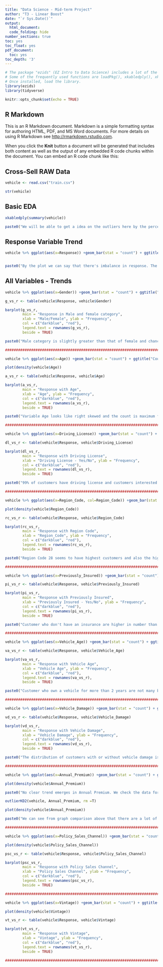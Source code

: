 ```yaml
---
title: "Data Science - Mid-term Project"
author: "T3 - Linear Boost"
date: "`r Sys.Date()`"
output:
  html_document:
  code_folding: hide
number_sections: true
toc: yes
toc_float: yes
pdf_document:
  toc: yes
toc_depth: '3'
---
```


```r
# The package "ezids" (EZ Intro to Data Science) includes a lot of the helper functions we developed for the course. 
# Some of the frequently used functions are loadPkg(), xkabledply(), xkablesummary(), uzscale(), etc.
# Once installed, load the library.
library(ezids)
library(tidyverse)
```


```r
knitr::opts_chunk$set(echo = TRUE)
```

## R Markdown

This is an R Markdown document. Markdown is a simple formatting syntax for authoring HTML, PDF, and MS Word documents. For more details on using R Markdown see <http://rmarkdown.rstudio.com>.

When you click the **Knit** button a document will be generated that includes both content as well as the output of any embedded R code chunks within the document. You can embed an R code chunk like this:

## Cross-Sell RAW Data

```r

vehicle <- read.csv("train.csv")

str(vehicle)

```

## Basic EDA

```r

xkabledply(summary(vehicle))

paste0("We will be able to get a idea on the outliers here by the percentiles ( In the Annual_Premium the 3rd quartile is 39400 and the max is 540165 this represents the outliers in this column)")

```

## Response Variable Trend
```r

vehicle %>% ggplot(aes(x=Response)) +geom_bar(stat = "count") + ggtitle("Response Variable Count")


paste0("By the plot we can say that there's imbalance in response. The individuals interested is 87 % as compared to the other one")
```

## All Variables - Trends

```r

vehicle %>% ggplot(aes(x=Gender)) +geom_bar(stat = "count") + ggtitle("Count of male and female")

g_vs_r <- table(vehicle$Response, vehicle$Gender)

barplot(g_vs_r,
        main = "Response in Male and female category",
        xlab = "Male/Female", ylab = "Frequency",
        col = c("darkblue", "red"),
        legend.text = rownames(g_vs_r),
        beside = TRUE)

paste0("Male category is slightly greater than that of female and chances of buying the insurance is also little high")

###########################################################################################################################

vehicle %>% ggplot(aes(x=Age)) +geom_bar(stat = "count") + ggtitle("Count of Age")

plot(density(vehicle$Age))

a_vs_r <- table(vehicle$Response, vehicle$Age)

barplot(a_vs_r,
        main = "Response with Age",
        xlab = "Age", ylab = "Frequency",
        col = c("darkblue", "red"),
        legend.text = rownames(a_vs_r),
        beside = TRUE)

paste0("Variable Age looks like right skewed and the count is maximum for age 25")

###########################################################################################################################

vehicle %>% ggplot(aes(x=Driving_License)) +geom_bar(stat = "count") + ggtitle("Count of Driving_License")

dl_vs_r <- table(vehicle$Response, vehicle$Driving_License)

barplot(dl_vs_r,
        main = "Response with Driving License",
        xlab = "Driving License - Yes/No", ylab = "Frequency",
        col = c("darkblue", "red"),
        legend.text = rownames(dl_vs_r),
        beside = TRUE)

paste0("99% of customers have driving license and customers interested in Vehicle Insurance have driving license")

###########################################################################################################################

vehicle %>% ggplot(aes(x=Region_Code, col=Region_Code)) +geom_bar(stat = "count") + ggtitle("Count of Region Code")

plot(density(vehicle$Region_Code))

rc_vs_r <- table(vehicle$Response, vehicle$Region_Code)

barplot(rc_vs_r,
        main = "Response with Region Code",
        xlab = "Region_Code", ylab = "Frequency",
        col = c("darkblue", "red"),
        legend.text = rownames(rc_vs_r),
        beside = TRUE)

paste0("Region Code 28 seems to have highest customers and also the highest customers interested in vehicle insurance")

###########################################################################################################################

vehicle %>% ggplot(aes(x=Previously_Insured)) +geom_bar(stat = "count") + ggtitle("Count of Previously_Insured")

pi_vs_r <- table(vehicle$Response, vehicle$Previously_Insured)

barplot(pi_vs_r,
        main = "Response with Previously Insured",
        xlab = "Previously Insured - Yes/No", ylab = "Frequency",
        col = c("darkblue", "red"),
        legend.text = rownames(pi_vs_r),
        beside = TRUE)

paste0("Customer who don't have an insurance are higher in number than those who have insurance. Also they are more likely to buy the insurance.")

###########################################################################################################################

vehicle %>% ggplot(aes(x=Vehicle_Age)) +geom_bar(stat = "count") + ggtitle("Count of Vehicle_Age")

va_vs_r <- table(vehicle$Response, vehicle$Vehicle_Age)

barplot(va_vs_r,
        main = "Response with Vehicle Age",
        xlab = "Vehicle Age", ylab = "Frequency",
        col = c("darkblue", "red"),
        legend.text = rownames(va_vs_r),
        beside = TRUE)

paste0("Customer who own a vehicle for more than 2 years are not many but some of them are interested in getting vehicle insurance. Mostly customers with vehicle for 1-2 years are interested in vehicle insurance.")

###########################################################################################################################

vehicle %>% ggplot(aes(x=Vehicle_Damage)) +geom_bar(stat = "count") + ggtitle("Count of Vehicle_Damage")

vd_vs_r <- table(vehicle$Response, vehicle$Vehicle_Damage)

barplot(vd_vs_r,
        main = "Response with Vehicle Damage",
        xlab = "Vehicle Damage", ylab = "Frequency",
        col = c("darkblue", "red"),
        legend.text = rownames(vd_vs_r),
        beside = TRUE)

paste0("The distribution of customers with or without vehicle damage is almost same. The ones with vehicle damage are more interested in vehicle insurance.")

###########################################################################################################################

vehicle %>% ggplot(aes(x=Annual_Premium)) +geom_bar(stat = "count") + ggtitle("Count of Annual_Premium")

plot(density(vehicle$Annual_Premium))

paste0("No clear trend emerges in Annual Premium. We check the data for outliers.")

outlierKD2(vehicle, Annual_Premium, rm =T)

plot(density(vehicle$Annual_Premium))

paste0("We can see from graph comparison above that there are a lot of outliers in for Annual Premium. We remove them and see what trend emerges.")

###########################################################################################################################

vehicle %>% ggplot(aes(x=Policy_Sales_Channel)) +geom_bar(stat = "count") + ggtitle("Count of Policy_Sales_Channel")

plot(density(vehicle$Policy_Sales_Channel))

psc_vs_r <- table(vehicle$Response, vehicle$Policy_Sales_Channel)

barplot(psc_vs_r,
        main = "Response with Policy Sales Channel",
        xlab = "Policy Sales Channel", ylab = "Frequency",
        col = c("darkblue", "red"),
        legend.text = rownames(psc_vs_r),
        beside = TRUE)

###########################################################################################################################

vehicle %>% ggplot(aes(x=Vintage)) +geom_bar(stat = "count") + ggtitle("Count of Vintage")

plot(density(vehicle$Vintage))

vt_vs_r <- table(vehicle$Response, vehicle$Vintage)

barplot(vt_vs_r,
        main = "Response with Vintage",
        xlab = "Vintage", ylab = "Frequency",
        col = c("darkblue", "red"),
        legend.text = rownames(vt_vs_r),
        beside = TRUE)

###########################################################################################################################

```




























